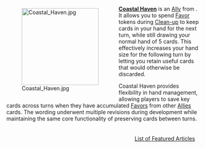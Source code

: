 <div style="float: left; margin: 0.5em 0.9em 0.4em 0;">[[File:Coastal Haven.jpg|200px]]</div>

'''[[Coastal Haven]]''' is an [[Ally]] from {{Set|Allies}}. It allows you to spend [[Favor]] tokens during [[Clean-up]] to keep cards in your hand for the next turn, while still drawing your normal hand of 5 cards. This effectively increases your hand size for the following turn by letting you retain useful cards that would otherwise be discarded.

Coastal Haven provides flexibility in hand management, allowing players to save key cards across turns when they have accumulated [[Favor]]s from other [[Allies]] cards. The wording underwent multiple revisions during development while maintaining the same core functionality of preserving cards between turns.

<div style="float: right; margin: 0.5em 0.9em 0.4em 0;">[[List of Featured Articles]]</div>